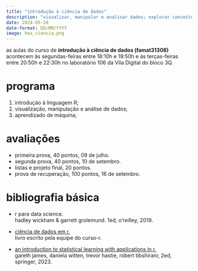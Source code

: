 ```yaml
---
title: "introdução à ciência de dados"
description: "visualizar, manipular e analisar dados; explorar conceitos introdutórios de aprendizado de máquina; o curso terá foco na linguagem de computação estatística R."
date: 2024-05-20
date-format: DD/MM/YYYY
image: hex_ciencia.png
---
```


as aulas do curso de **introdução à ciência de dados (famat31308)** acontecem às segundas-feiras entre 18:10h e 19:50h e às terças-feiras entre 20:50h e 22:30h no laboratório 106 da Vila Digital do bloco 3Q.

# programa

1.  introdução à linguagem R;
2.  visualização, manipulação e análise de dados;
3.  aprendizado de máquina;

# avaliações

-   primeira prova, 40 pontos, 09 de julho.
-   segunda prova, 40 pontos, 10 de setembro.
-   listas e projeto final, 20 pontos.
-   prova de recuperação, 100 pontos, 16 de setembro.

# bibliografia básica

- r para data science.<br />
hadley wickham & garrett grolemund. 1ed, o'reilley, 2019.

- [ciência de dados em r.](https://livro.curso-r.com/)<br />
livro escrito pela equipe do curso-r.

- [an introduction to statistical learning with applications in r.](https://hastie.su.domains/ISLR2/ISLRv2_corrected_June_2023.pdf)<br />
gareth james, daniela witten, trevor hastie, robert tibshirani; 2ed, springer, 2023.

